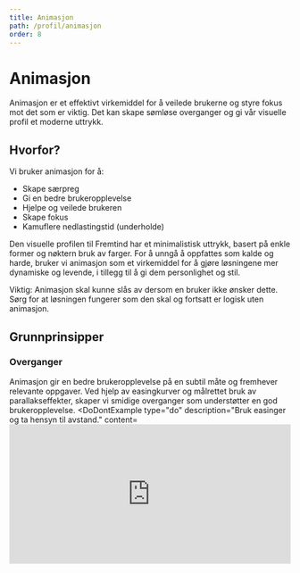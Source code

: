 ```yaml
---
title: Animasjon
path: /profil/animasjon
order: 8
---
```


# Animasjon

<Ingress>
    <p>Animasjon er et effektivt virkemiddel for å veilede brukerne og styre fokus mot det som er viktig. Det kan skape sømløse overganger og gi vår visuelle profil et moderne uttrykk.</p>
</Ingress>

## Hvorfor?
Vi bruker animasjon for å:
* Skape særpreg
* Gi en bedre brukeropplevelse
* Hjelpe og veilede brukeren
* Skape fokus
* Kamuflere nedlastingstid (underholde)

Den visuelle profilen til Fremtind har et minimalistisk uttrykk, basert på enkle former og nøktern bruk av farger. 
For å unngå å oppfattes som kalde og harde, bruker vi animasjon som et virkemiddel for å gjøre løsningene mer dynamiske og levende,
i tillegg til å gi dem personlighet og stil.

Viktig: Animasjon skal kunne slås av dersom en bruker ikke ønsker dette.
Sørg for at løsningen fungerer som den skal og fortsatt er logisk uten animasjon.

## Grunnprinsipper
### Overganger
Animasjon gir en bedre brukeropplevelse på en subtil måte og fremhever relevante oppgaver.
Ved hjelp av easingkurver og målrettet bruk av parallakseffekter, skaper vi smidige overganger som understøtter en god brukeropplevelse.
<DoDontExample
    type="do"
    description="Bruk easinger og ta hensyn til avstand."
    content=<iframe src="https://player.vimeo.com/video/504726780?background=1&autoplay=1&loop=1" width="100%" height="250" frameborder="0" />
/>
<DoDontExample
    type="dont"
    description="Ikke bruk lineær easing."
    content=<iframe src="https://player.vimeo.com/video/504726762?background=1&autoplay=1&loop=1" width="100%" height="250" frameborder="0" />
/>

### Posisjon
Hvis elementer flyttes, må dette skje på en forventet måte som har sammenheng med brukerens handling.
Dette hjelper brukeren til å lettere navigere på siden. 
For å skape konsistens, fokuserer vi på horisontale og vertikale animasjoner.

### Timing
Varigheten av en animasjon avhenger av størrelse, avstand og forholdet til andre elementer.
Hvis flere elementer animeres, må det være et tydelig samspill og god timing i bevegelsene. Dette gjør vi for å unngå at det skjer for mye på en gang.
Ved mange elementer, anbefales det derfor kortere animasjoner.
<DoDontExample
    type="do"
    description="Gjør bevegelser raskt nok til å unngå unødvendig lange ventetider."
    content=<iframe src="https://player.vimeo.com/video/505647776?background=1&autoplay=1&loop=1" width="100%" height="250" frameborder="0" />
/>
<DoDontExample
    type="dont"
    description="Unngå for langsomme bevegelser."
    content=<iframe src="https://player.vimeo.com/video/505647739?background=1&autoplay=1&loop=1" width="100%" height="250" frameborder="0" />
/>

### Gjennomsiktighet
Gjennomsiktighet brukes som et verktøy for å markere elementer på en side på en jevn og behagelig måte. 
Gjennomsiktighet kan kombineres med andre animasjonsparametere, som bevegelse, for en mer dynamisk opplevelse. 
Oppfatningen av et element endres over en kort eller lang avstand.

### Oppmerksomhet
Animasjon tiltrekker oppmerksomhet. Husk at siste element som beveger seg er det som tiltrekker oppmerksomhet. 
Bruk dette for sette fokus der du ønsker.

### Naturlig
Bevegelsene bør være organiske og levende, som rennende vann i en bekk, fremfor mekaniske og stive. 
Dette gjøres ved hjelp av subtil bounce gjennom etablerte easingkurver og sekvensielle animasjoner.

Tenk på hvordan en ball ser ut når den slippes mot bakken. Se på antall ganger den spretter, hvor høyt spretter den for hver gang, 
hvordan blir ballen deformert idet den treffer bakken, etc.

Bevegelsene bør være naturlige, tydelige og kontrollerte.
<DoDontExample
    type="do"
    description="Animer grafikk med en naturlig easingkurve (ease inn og ease ut)."
    content=<iframe src="https://player.vimeo.com/video/505196071?background=1&autoplay=1&loop=1" width="100%" height="250" frameborder="0" />
/>
<DoDontExample
    type="dont"
    description="Unngå uklare bevegelser."
    content=<iframe src="https://player.vimeo.com/video/505196044?background=1&autoplay=1&loop=1" width="100%" height="250" frameborder="0" />
/>

### Bevegelse og elevasjon
Sørg for kontinuitet og naturlige bevegelser og ha fokus på det som gjelder. 
Vi tenker skandinavisk enkelhet, minimalisme og effektivitet i vår tilnærming til animasjon.
<DoDontExample
    type="do"
    description="Animasjon som bygger opp under gruppering av elementer."
    content=<iframe src="https://player.vimeo.com/video/505738316?background=1&autoplay=1&loop=1" width="100%" height="250" frameborder="0" />
/>
<DoDontExample
    type="dont"
    description="Ikke bruk lineære easinger og sørg for å ta hensyn til avstanden."
    content=<iframe src="https://player.vimeo.com/video/505738280?background=1&autoplay=1&loop=1" width="100%" height="250" frameborder="0" />
/>

### Rytme og sekvensiell animasjon
Når en side legges opp, kan man ta i bruk sekvensiell animasjon for å gi liv til siden og fremheve elementer i den rekkefølgen man ønsker. 
Pass på at rekkefølgen flyter naturlig og ikke hopper tilfeldig opp og ned eller frem og tilbake på skjermen.

Sekvensiell animasjon kan brukes for å kamuflere tiden man bruker ved innlasting av innhold. 
Ved trege linjer kan man bruke sceletons for å lage en visuell placeholder for elementer som skal lastes. 
Dette skaper en forventning og respons istedenfor at brukeren må vente på at alt innhold skal lastes.
<DoDontExample
    type="do"
    description="Juster bevegelig grafikk horisontalt eller vertikalt."
    content=<iframe src="https://player.vimeo.com/video/505196139?background=1&autoplay=1&loop=1" width="100%" height="250" frameborder="0" />
/>
<DoDontExample
    type="dont"
    description="Unngå diagonale bevegelser."
    content=<iframe src="https://player.vimeo.com/video/505196099?background=1&autoplay=1&loop=1" width="100%" height="250" frameborder="0" />
/>
